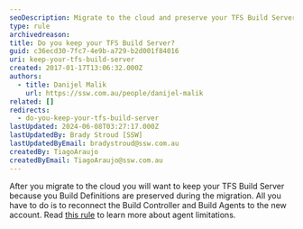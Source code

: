```yaml
---
seoDescription: Migrate to the cloud and preserve your TFS Build Server by reconnecting the Build Controller and Agents to the new account.
type: rule
archivedreason:
title: Do you keep your TFS Build Server?
guid: c36ecd30-7fc7-4e9b-a729-b2d001f84016
uri: keep-your-tfs-build-server
created: 2017-01-17T13:06:32.000Z
authors:
  - title: Danijel Malik
    url: https://ssw.com.au/people/danijel-malik
related: []
redirects:
  - do-you-keep-your-tfs-build-server
lastUpdated: 2024-06-08T03:27:17.000Z
lastUpdatedBy: Brady Stroud [SSW]
lastUpdatedByEmail: bradystroud@ssw.com.au
createdBy: TiagoAraujo
createdByEmail: TiagoAraujo@ssw.com.au
---
```


After you migrate to the cloud you will want to keep your TFS Build Server because you Build Definitions are preserved during the migration. All you have to do is to reconnect the Build Controller and Build Agents to the new account.
Read [this rule](/what-to-do-with-old-employees) to learn more about agent limitations.
